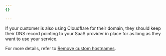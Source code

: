 ```yaml
---
{}

---
```


If your customer is also using Cloudflare for their domain, they should keep their DNS record pointing to your SaaS provider in place for as long as they want to use your service.

For more details, refer to [Remove custom hostnames](/cloudflare-for-platforms/cloudflare-for-saas/domain-support/remove-custom-hostnames/).
